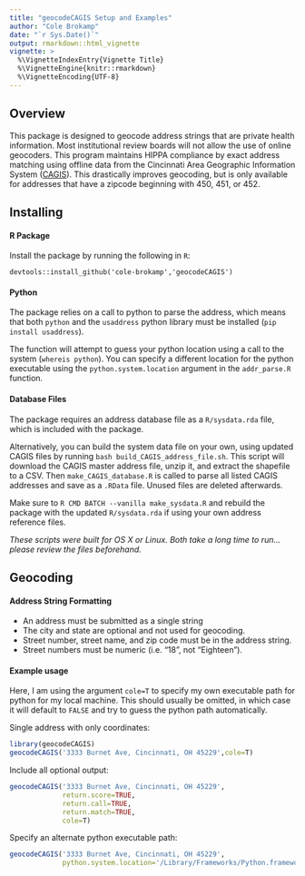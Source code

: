 ```yaml
---
title: "geocodeCAGIS Setup and Examples"
author: "Cole Brokamp"
date: "`r Sys.Date()`"
output: rmarkdown::html_vignette
vignette: >
  %\VignetteIndexEntry{Vignette Title}
  %\VignetteEngine{knitr::rmarkdown}
  %\VignetteEncoding{UTF-8}
---
```

## Overview

This package is designed to geocode address strings that are private health information.  Most institutional review boards will not allow the use of online geocoders. This program maintains HIPPA compliance by exact address matching using offline data from the Cincinnati Area Geographic Information System ([CAGIS](http://cagismaps.hamilton-co.org/cagisportal)). This drastically improves geocoding, but is only available for addresses that have a zipcode beginning with 450, 451, or 452. 
    
## Installing

#### R Package

Install the package by running the following in `R`:

`devtools::install_github('cole-brokamp','geocodeCAGIS')`

#### Python

The package relies on a call to python to parse the address, which means that both `python` and the `usaddress` python library must be installed (`pip install usaddress`). 

The function will attempt to guess your python location using a call to the system (`whereis python`). You can specify a different location for the python executable using the `python.system.location` argument in the `addr_parse.R` function. 

#### Database Files

The package requires an address database file as a `R/sysdata.rda` file, which is included with the package.

Alternatively, you can build the system data file on your own, using updated CAGIS files by running `bash build_CAGIS_address_file.sh`. This script will download the CAGIS master address file, unzip it, and extract the shapefile to a CSV. Then `make_CAGIS_database.R` is called to parse all listed CAGIS addresses and save as a `.RData` file. Unused files are deleted afterwards. 

Make sure to `R CMD BATCH --vanilla make_sysdata.R` and rebuild the package with the updated `R/sysdata.rda` if using your own address reference files.

*These scripts were built for OS X or Linux. Both take a long time to run... please review the files beforehand.*

## Geocoding

#### Address String Formatting

- An address must be submitted as a single string
- The city and state are optional and not used for geocoding. 
- Street number, street name, and zip code must be in the address string. 
- Street numbers must be numeric (i.e. "18", not "Eighteen").

#### Example usage

Here, I am using the argument `cole=T` to specify my own executable path for python for my local machine. This should usually be omitted, in which case it will default to `FALSE` and try to guess the python path automatically.

Single address with only coordinates:
```r
library(geocodeCAGIS)
geocodeCAGIS('3333 Burnet Ave, Cincinnati, OH 45229',cole=T)
```

Include all optional output:
```r
geocodeCAGIS('3333 Burnet Ave, Cincinnati, OH 45229',
             return.score=TRUE,
             return.call=TRUE,
             return.match=TRUE,
             cole=T)
```

Specify an alternate python executable path:
```r
geocodeCAGIS('3333 Burnet Ave, Cincinnati, OH 45229',
             python.system.location='/Library/Frameworks/Python.framework/Versions/2.7/bin/python')
```


